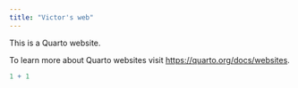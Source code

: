 ```yaml
---
title: "Victor's web"
---
```


This is a Quarto website.

To learn more about Quarto websites visit <https://quarto.org/docs/websites>.

```r
1 + 1
```

